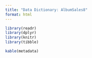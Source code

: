 ```yaml
---
title: "Data Dictionary: AlbumSales8"
format: html
---
```


```r
library(readr)
library(dplyr)
library(knitr)
library(tibble)
```

```r

kable(metadata)
```
